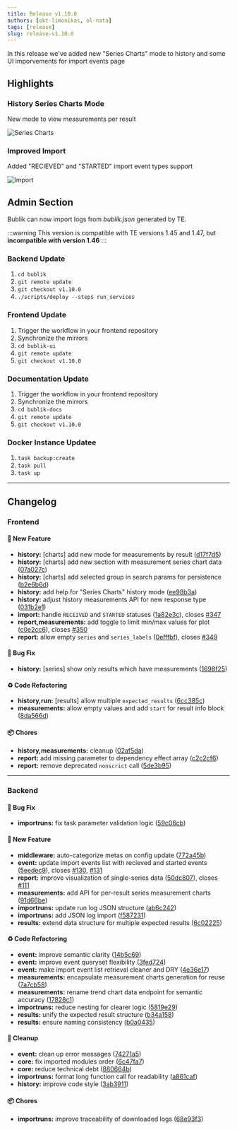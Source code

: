 ```yaml
---
title: Release v1.10.0
authors: [okt-limonikas, ol-nata]
tags: [release]
slug: release-v1.10.0
---
```


In this release we've added new "Series Charts" mode to history and some UI imporvements for import events page

<!--truncate-->

## Highlights

### History Series Charts Mode

New mode to view measurements per result

![Series Charts](./img/series-charts.webp)

### Improved Import

Added "RECIEVED" and "STARTED" import event types support

![Import](./img/import.webp)

## Admin Section

Bublik can now import logs from _bublik.json_ generated by TE.

:::warning
This version is compatible with TE versions 1.45 and 1.47, but **incompatible with version 1.46**
:::

### Backend Update

1. `cd bublik`
2. `git remote update`
3. `git checkout v1.10.0`
4. `./scripts/deploy --steps run_services`

### Frontend Update

1. Trigger the workflow in your frontend repository
2. Synchronize the mirrors
3. `cd bublik-ui`
4. `git remote update`
5. `git checkout v1.10.0`

### Documentation Update

1. Trigger the workflow in your frontend repository
2. Synchronize the mirrors
3. `cd bublik-docs`
4. `git remote update`
5. `git checkout v1.10.0`

### Docker Instance Updatee

1. `task backup:create`
2. `task pull`
3. `task up`

---

## Changelog

### Frontend

#### 🚀 New Feature

- **history:** [charts] add new mode for measurements by result ([d17f7d5](https://github.com/ts-factory/bublik-ui/commit/d17f7d572957d0e9eae6a8dac7f21780e873f714))
- **history:** [charts] add new section with measurement series chart data ([07a027c](https://github.com/ts-factory/bublik-ui/commit/07a027cf9e06109498e2b59d7ae07adf18ffbdc7))
- **history:** [charts] add selected group in search params for persistence ([b2e6b6d](https://github.com/ts-factory/bublik-ui/commit/b2e6b6d8f828d9744c1a0cfbd8566a269a76a756))
- **history:** add help for "Series Charts" history mode ([ee98b3a](https://github.com/ts-factory/bublik-ui/commit/ee98b3aec3aa59cb7686702489aa8ec2e61aff81))
- **history:** adjust history measurements API for new response type ([031b2e1](https://github.com/ts-factory/bublik-ui/commit/031b2e1e04ede39ee4570f563b276699face081e))
- **import:** handle `RECEIVED` and `STARTED` statuses ([1a82e3c](https://github.com/ts-factory/bublik-ui/commit/1a82e3cdc4549f070dfe886fe49ab2f3e36309da)), closes [#347](https://github.com/ts-factory/bublik-ui/issues/347)
- **report,measurements:** add toggle to limit min/max values for plot ([c0e2cc6](https://github.com/ts-factory/bublik-ui/commit/c0e2cc659915dfd0ec83b876a54adcc138d3887f)), closes [#350](https://github.com/ts-factory/bublik-ui/issues/350)
- **report:** allow empty `series` and `series_labels` ([0efffbf](https://github.com/ts-factory/bublik-ui/commit/0efffbf61a25b651a0e9cb76e308ed566e997ba4)), closes [#349](https://github.com/ts-factory/bublik-ui/issues/349)

#### 🐛 Bug Fix

- **history:** [series] show only results which have measurements ([1698f25](https://github.com/ts-factory/bublik-ui/commit/1698f254dd90149eaba045eebb34c80ebb1e30cd))

#### ♻ Code Refactoring

- **history,run:** [results] allow multiple `expected_results` ([6cc385c](https://github.com/ts-factory/bublik-ui/commit/6cc385c2597062cd37065d2bc73db26f8a4652c3))
- **measurements:** allow empty values and add `start` for result info block ([8da566d](https://github.com/ts-factory/bublik-ui/commit/8da566db73629fc95d02d3598ab7ff43518e4b94))

#### 📦 Chores

- **history,measurements:** cleanup ([02af5da](https://github.com/ts-factory/bublik-ui/commit/02af5dacf898ada8ea3037a9a25ade035d57421a))
- **report:** add missing parameter to dependency effect array ([c2c2cf6](https://github.com/ts-factory/bublik-ui/commit/c2c2cf66c0d6fd7871ec341ee365ee9e5311f785))
- **report:** remove deprecated `nonscrict` call ([5de3b95](https://github.com/ts-factory/bublik-ui/commit/5de3b95cd944f3e2aa6d7efa372f1f12b29ee98f))

---

### Backend

#### 🐛 Bug Fix

- **importruns:** fix task parameter validation logic ([59c06cb](https://github.com/ts-factory/bublik/commit/59c06cb6ee9656438bf7dc1320935d69bd83b3b9))

#### 🚀 New Feature

- **middleware:** auto-categorize metas on config update ([772a45b](https://github.com/ts-factory/bublik/commit/772a45b180e7028602c3a1a0dcea3a08322fcb25))
- **event:** update import events list with recieved and started events ([5eedec9](https://github.com/ts-factory/bublik/commit/5eedec9c5069800bee18efb63f2c818aba29120c)), closes [#130](https://github.com/ts-factory/bublik/issues/130), [#131](https://github.com/ts-factory/bublik/issues/131)
- **report:** improve visualization of single-series data ([50dc807](https://github.com/ts-factory/bublik/commit/50dc80752052044b13614d27e60cfb43420bdbd2)), closes [#111](https://github.com/ts-factory/bublik/issues/111)
- **measurements:** add API for per-result series measurement charts ([91d66be](https://github.com/ts-factory/bublik/commit/91d66becb36b8e444e4572c60d2800405e3dd074))
- **importruns:** update run log JSON structure ([ab6c242](https://github.com/ts-factory/bublik/commit/ab6c242cdeba2e87eb337e07a2f8abf54a5901ba))
- **importruns:** add JSON log import ([f587231](https://github.com/ts-factory/bublik/commit/f587231c66db8e8821feb529f052cd437e709b61))
- **results:** extend data structure for multiple expected results ([6c02225](https://github.com/ts-factory/bublik/commit/6c0222513f0eda98d05bb87dc0665107b8f87dac))

#### ♻️ Code Refactoring

- **event:** improve semantic clarity ([14b5c69](https://github.com/ts-factory/bublik/commit/14b5c691f609a6a444d0b389d736dc467a93c90d))
- **event:** improve event queryset flexibility ([3fed724](https://github.com/ts-factory/bublik/commit/3fed72488de616075bcc7f10812b66c28db0a281))
- **event:** make import event list retrieval cleaner and DRY ([4e36e17](https://github.com/ts-factory/bublik/commit/4e36e17999d941c9c2d79b44134447fe81869a75))
- **measurements:** encapsulate measurement charts generation for reuse ([7a7cb58](https://github.com/ts-factory/bublik/commit/7a7cb58c14d1638c9f640092f19f40c29b70e4c3))
- **measurements:** rename trend chart data endpoint for semantic accuracy ([17828c1](https://github.com/ts-factory/bublik/commit/17828c1b0c94693dbc9e4eb9cfe432ac3516aee8))
- **importruns:** reduce nesting for clearer logic ([5819e29](https://github.com/ts-factory/bublik/commit/5819e2999ac3b9b8951dfc7b3c3d56aafbe48da4))
- **results:** unify the expected result structure ([b34a158](https://github.com/ts-factory/bublik/commit/b34a1581d6ca79e117488d0a000f34b5bb2fbcc9))
- **results:** ensure naming consistency ([b0a0435](https://github.com/ts-factory/bublik/commit/b0a0435d4ff700ede1eaac320bf89df0f2564ae1))

#### 🧹 Cleanup

- **event:** clean up error messages ([74271a5](https://github.com/ts-factory/bublik/commit/74271a523866a2527c6f78e5b608a95098afc4ca))
- **core:** fix imported modules order ([6c47fa7](https://github.com/ts-factory/bublik/commit/6c47fa7099b60db553625ac1e40151a9a9058934))
- **core:** reduce technical debt ([880664b](https://github.com/ts-factory/bublik/commit/880664b05c4b345fc89e0218b775affe543afe08))
- **importruns:** format long function call for readability ([a861caf](https://github.com/ts-factory/bublik/commit/a861caf9f5a580bee185c012f360823f4460f73b))
- **history:** improve code style ([3ab3911](https://github.com/ts-factory/bublik/commit/3ab391126bb4fa074694792f28cd74d0966d6b62))

#### 📦 Chores

- **importruns:** improve traceability of downloaded logs ([68e93f3](https://github.com/ts-factory/bublik/commit/68e93f350b3cc9cc80ec05e522b1b4b26ce03908))
